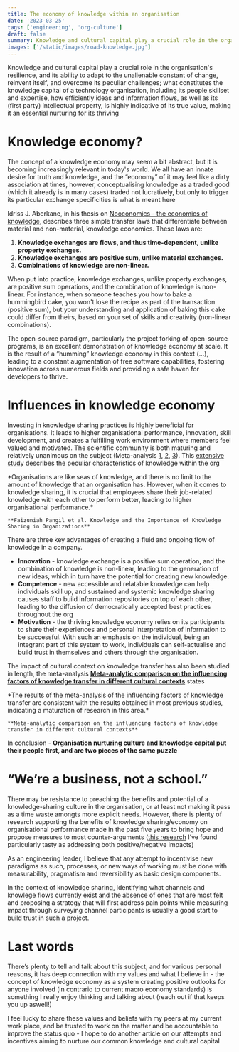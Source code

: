 ```yaml
---
title: The economy of knowledge within an organisation
date: '2023-03-25'
tags: ['engineering', 'org-culture']
draft: false
summary: Knowledge and cultural capital play a crucial role in the organisation's resilience, and its ability to adapt to the unalienable constant of change, reinvent itself, and overcome its peculiar challenges; what constitutes the knowledge capital of a technology organisation, including its people skillset and expertise, how efficiently ideas and information flows, as well as its (first party) intellectual property, is highly indicative of its true value, making it an essential nurturing for its thriving
images: ['/static/images/road-knowledge.jpg']
---
```


Knowledge and cultural capital play a crucial role in the organisation's resilience, and its ability to adapt to the unalienable constant of change, reinvent itself, and overcome its peculiar challenges; what constitutes the knowledge capital of a technology organisation, including its people skillset and expertise, how efficiently ideas and information flows, as well as its (first party) intellectual property, is highly indicative of its true value, making it an essential nurturing for its thriving

# Knowledge economy?

The concept of a knowledge economy may seem a bit abstract, but it is becoming increasingly relevant in today's world. We all have an innate desire for truth and knowledge, and the “economy” of it may feel like a dirty association at times, however, conceptualising knowledge as a traded good (which it already is in many cases) traded not lucratively, but only to trigger its particular exchange specificities is what is meant here

Idriss J. Aberkane, in his thesis on [Nooconomics - the economics of knowledge](https://link.springer.com/chapter/10.1007/978-3-319-45901-1_30), describes three simple transfer laws that differentiate between material and non-material, knowledge economics. These laws are:

1. **Knowledge exchanges are flows, and thus time-dependent, unlike property exchanges.**
2. **Knowledge exchanges are positive sum, unlike material exchanges.**
3. **Combinations of knowledge are non-linear.**

When put into practice, knowledge exchanges, unlike property exchanges, are positive sum operations, and the combination of knowledge is non-linear. For instance, when someone teaches you how to bake a hummingbird cake, you won't lose the recipe as part of the transaction (positive sum), but your understanding and application of baking this cake could differ from theirs, based on your set of skills and creativity (non-linear combinations).

The open-source paradigm, particularly the project forking of open-source programs, is an excellent demonstration of knowledge economy at scale. It is the result of a “humming” knowledge economy in this context (…), leading to a constant augmentation of free software capabilities, fostering innovation across numerous fields and providing a safe haven for developers to thrive.

# Influences in knowledge economy

Investing in knowledge sharing practices is highly beneficial for organisations. It leads to higher organisational performance, innovation, skill development, and creates a fulfilling work environment where members feel valued and motivated. The scientific community is both maturing and relatively unanimous on the subject (Meta-analysis [1](https://psycnet.apa.org/record/2009-02898-017), [2](https://aisel.aisnet.org/cgi/viewcontent.cgi?article=1058&context=pajais), [3](https://www.emerald.com/insight/content/doi/10.1108/JKM-08-2013-0316/full/html)). This [extensive study](http://repo.uum.edu.my/id/eprint/16360/1/15.pdf) describes the peculiar characteristics of knowledge within the org

<div class="rounded-lg bg-clip-padding p-4 pl-6 pr-6 bg-blue-700/[.09] border-4 border-blue-400">
  <p>
    *Organisations are like seas of knowledge, and there is no limit to the amount of knowledge that an organisation has.  However, when it comes to knowledge sharing, it is crucial that employees share their job-related knowledge with each other to perform better, leading to higher organisational performance.*

    **Faizuniah Pangil et al. Knowledge and the Importance of Knowledge Sharing in Organizations**

  </p>
</div>

There are three key advantages of creating a fluid and ongoing flow of knowledge in a company.

- **Innovation** - knowledge exchange is a positive sum operation, and the combination of knowledge is non-linear, leading to the generation of new ideas, which in turn have the potential for creating new knowledge.
- **Competence** - new accessible and relatable knowledge can help individuals skill up, and sustained and systemic knowledge sharing causes staff to build information repositories on top of each other, leading to the diffusion of democratically accepted best practices throughout the org
- **Motivation** - the thriving knowledge economy relies on its participants to share their experiences and personal interpretation of information to be successful. With such an emphasis on the individual, being an integrant part of this system to work, individuals can self-actualise and build trust in themselves and others through the organisation.

The impact of cultural context on knowledge transfer has also been studied in length, the meta-analysis **[Meta-analytic comparison on the influencing factors of knowledge transfer in different cultural contexts](https://www.emerald.com/insight/content/doi/10.1108/JKM-08-2013-0316/full/html)** states

<div class="rounded-lg bg-clip-padding p-4 pl-6 pr-6 bg-blue-700/[.09] border-4 border-blue-400">
  <p>
    *The results of the meta-analysis of the influencing factors of knowledge transfer are
    consistent with the results obtained in most previous studies, indicating a maturation of
    research in this area.*

    **Meta-analytic comparison on the influencing factors of knowledge transfer in different cultural contexts**

  </p>
</div>

In conclusion - **Organisation nurturing culture and knowledge capital put their people first, and are two pieces of the same puzzle**

# “We’re a business, not a school.”

There may be resistance to preaching the benefits and potential of a knowledge-sharing culture in the organisation, or at least not making it pass as a time waste amongts more explicit needs. However, there is plenty of research supporting the benefits of knowledge sharing/economy on organisational performance made in the past five years to bring hope and propose measures to most counter-arguments ([this research](https://www.atlantis-press.com/proceedings/icesem-17/25884794) I’ve found particularly tasty as addressing both positive/negative impacts)

As an engineering leader, I believe that any attempt to incentivise new paradigms as such, processes, or new ways of working must be done with measurability, pragmatism and reversibility as basic design components.

In the context of knowledge sharing, identifying what channels and knowlege flows currently exist and the absence of ones that are most felt and proposing a strategy that will first address pain points while measuring impact through surveying channel participants is usually a good start to build trust in such a project.

# Last words

There’s plenty to tell and talk about this subject, and for various personal reasons, it has deep connection with my values and what I believe in - the concept of knowledge economy as a system creating positive outlooks for anyone involved (in contrario to current macro economy standards) is something I really enjoy thinking and talking about (reach out if that keeps you up aswell!)

I feel lucky to share these values and beliefs with my peers at my current work place, and be trusted to work on the matter and be accountable to improve the status quo - I hope to do another article on our attempts and incentives aiming to nurture our common knowledge and cultural capital
